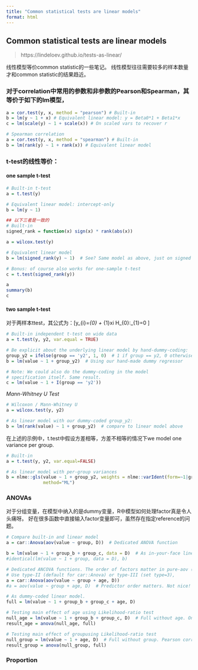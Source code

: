 ```yaml
---
title: "Common statistical tests are linear models"
format: html
---
```


## Common statistical tests are linear models

> https://lindeloev.github.io/tests-as-linear/


线性模型等价common statistic的一些笔记。
线性模型往往需要较多的样本数量才和common statistic的结果趋近。

### 对于correlation中常用的参数和非参数的Pearson和Spearman，其等价于如下的lm模型，


```r
a = cor.test(y, x, method = "pearson") # Built-in
b = lm(y ~ 1 + x) # Equivalent linear model: y = Beta0*1 + Beta1*x
c = lm(scale(y) ~ 1 + scale(x)) # On scaled vars to recover r

# Spearman correlation
a = cor.test(y, x, method = "spearman") # Built-in
b = lm(rank(y) ~ 1 + rank(x)) # Equivalent linear model
```


### t-test的线性等价：

#### one sample t-test

```r
# Built-in t-test
a = t.test(y)

# Equivalent linear model: intercept-only
b = lm(y ~ 1)
```

```r
## 以下三者是一致的
# Built-in
signed_rank = function(x) sign(x) * rank(abs(x))

a = wilcox.test(y)

# Equivalent linear model
b = lm(signed_rank(y) ~ 1)  # See? Same model as above, just on signed ranks

# Bonus: of course also works for one-sample t-test
c = t.test(signed_rank(y))

a
summary(b)
c
```


#### two sample t-test

对于两样本ttest，其公式为：\[y_{i}=\beta_{0} + \beta_{1}xi \text{ } H_{0}:\beta_{1}=0 \]

```r
# Built-in independent t-test on wide data
a = t.test(y, y2, var.equal = TRUE)

# Be explicit about the underlying linear model by hand-dummy-coding:
group_y2 = ifelse(group == 'y2', 1, 0)  # 1 if group == y2, 0 otherwise
b = lm(value ~ 1 + group_y2)  # Using our hand-made dummy regressor

# Note: We could also do the dummy-coding in the model
# specification itself. Same result.
c = lm(value ~ 1 + I(group == 'y2'))
```

_Mann-Whitney U Test_

```r
# Wilcoxon / Mann-Whitney U
a = wilcox.test(y, y2)

# As linear model with our dummy-coded group_y2:
b = lm(rank(value) ~ 1 + group_y2)  # compare to linear model above
```


在上述的示例中，t.test中假设方差相等，方差不相等的情况下we model one variance per group.


```r
# Built-in
a = t.test(y, y2, var.equal=FALSE)

# As linear model with per-group variances
b = nlme::gls(value ~ 1 + group_y2, weights = nlme::varIdent(form=~1|group), 
              method="ML")
```


### ANOVAs

对于分组变量，在模型中纳入的是dummy变量，R中模型如何处理factor真是令人头痛呀。
好在很多函数中直接输入factor变量即可，虽然存在指定reference的问题。

```r
# Compare built-in and linear model
a = car::Anova(aov(value ~ group, D))  # Dedicated ANOVA function

b = lm(value ~ 1 + group_b + group_c, data = D)  # As in-your-face linear model
#identical(lm(value ~ 1 + group, data = D), b)
```


```r
# Dedicated ANCOVA functions. The order of factors matter in pure-aov (type-I variance).
# Use type-II (default for car::Anova) or type-III (set type=3),
a = car::Anova(aov(value ~ group + age, D))
#a = aov(value ~ group + age, D)  # Predictor order matters. Not nice!

# As dummy-coded linear model.
full = lm(value ~ 1 + group_b + group_c + age, D)

# Testing main effect of age using Likelihood-ratio test
null_age = lm(value ~ 1 + group_b + group_c, D)  # Full without age. One-way ANOVA!
result_age = anova(null_age, full)

# Testing main effect of groupusing Likelihood-ratio test
null_group = lm(value ~ 1 + age, D)  # Full without group. Pearson correlation!
result_group = anova(null_group, full)
```



### Proportion

```r

```




